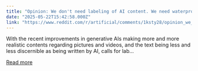 ```yaml
---
title: "Opinion: We don't need labeling of AI content. We need waterproof labels for human content."
date: "2025-05-22T15:42:58.000Z"
link: "https://www.reddit.com/r/artificial/comments/1ksty28/opinion_we_dont_need_labeling_of_ai_content_we/"
---
```


With the recent improvements in generative AIs making more and more realistic contents regarding pictures and videos, and the text being less and less discernible as being written by AI, calls for lab...

[Read more](https://www.reddit.com/r/artificial/comments/1ksty28/opinion_we_dont_need_labeling_of_ai_content_we/)
